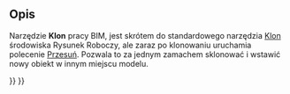 <languages/>

{{Docnav/pl
|[[BIM_Copy/pl|Kopiuj]]
|[[Arch_Add/pl|Połącz obiekty]]
|[[BIM_Workbench/pl|środowisko pracy BIM]]
|IconL=BIM_Copy.svg
|IconR=Arch_Add.svg
|IconC=Workbench_BIM.svg
}}

{{GuiCommand/pl
|Name=BIM Clone
|Name/pl=BIM: Klonuj
|MenuLocation=Modyfikacja → Klonuj
|Workbenches=[[BIM_Workbench/pl|BIM]]
|SeeAlso=[[Draft_Clone/pl|Klon]]
}}

<span id="Description"></span>
==Opis==

Narzędzie '''Klon''' pracy BIM, jest skrótem do standardowego narzędzia [[Draft_Clone/pl|Klon]] środowiska Rysunek Roboczy, ale zaraz po klonowaniu uruchamia polecenie [[Draft_Move/pl|Przesuń]]. Pozwala to za jednym zamachem sklonować i wstawić nowy obiekt w innym miejscu modelu.


{{Docnav/pl
|[[BIM_Copy/pl|Kopiuj]]
|[[Arch_Add/pl|Połącz obiekty]]
|[[BIM_Workbench/pl|środowisko pracy BIM]]
|IconL=BIM_Copy.svg
|IconR=Arch_Add.svg
|IconC=Workbench_BIM.svg
}}

{{BIM_Tools_navi{{#translation:}}}}
{{Userdocnavi{{#translation:}}}}